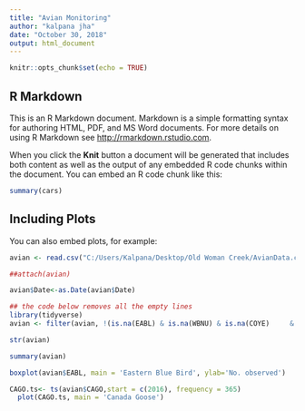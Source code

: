 ```yaml
---
title: "Avian Monitoring"
author: "kalpana jha"
date: "October 30, 2018"
output: html_document
---
```


```r
knitr::opts_chunk$set(echo = TRUE)
```

## R Markdown

This is an R Markdown document. Markdown is a simple formatting syntax for authoring HTML, PDF, and MS Word documents. For more details on using R Markdown see <http://rmarkdown.rstudio.com>.

When you click the **Knit** button a document will be generated that includes both content as well as the output of any embedded R code chunks within the document. You can embed an R code chunk like this:

```r
summary(cars)
```

## Including Plots

You can also embed plots, for example:

```r
avian <- read.csv("C:/Users/Kalpana/Desktop/Old Woman Creek/AvianData.csv", header = TRUE, stringsAsFactors=FALSE)

##attach(avian)

avian$Date<-as.Date(avian$Date)

## the code below removes all the empty lines 
library(tidyverse)
avian <- filter(avian, !(is.na(EABL) & is.na(WBNU) & is.na(COYE)	 & is.na(EAKI) & is.na(MALL) & is.na(CAGO) & is.na(MODO) & is.na(MAWR) & is.na(CATE) & is.na(GREG) & is.na(WODU) & is.na(GBHE) & is.na(RBWO) & is.na(WOTH) & is.na(GRFL) & is.na(AMRE) & is.na(EATO)))

str(avian)

summary(avian)


```
```r
boxplot(avian$EABL, main = 'Eastern Blue Bird', ylab='No. observed')
```
```r
CAGO.ts<- ts(avian$CAGO,start = c(2016), frequency = 365)
  plot(CAGO.ts, main = 'Canada Goose')
```





